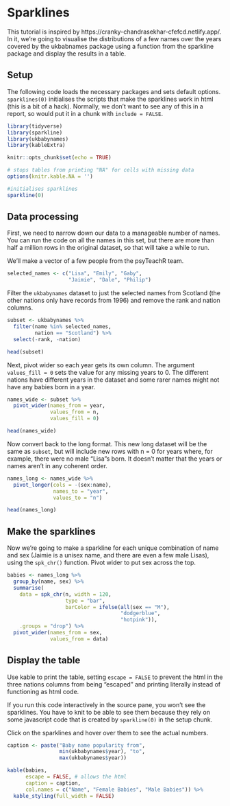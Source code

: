 # Sparklines


This tutorial is inspired by https://cranky-chandrasekhar-cfefcd.netlify.app/. In it, we're going to visualise the distributions of a few names over the years covered by the <pkg>ukbabnames</pkg> package using a function from the <pkg>sparkline</pkg> package and display the results in a table.

## Setup

The following code loads the necessary packages and sets default options. `sparklines(0)` initialises the scripts that make the sparklines work in html (this is a bit of a hack). Normally, we don't want to see any of this in a report, so would put it in a chunk with `include = FALSE`.

```r
library(tidyverse)
library(sparkline)
library(ukbabynames)
library(kableExtra)

knitr::opts_chunk$set(echo = TRUE)

# stops tables from printing "NA" for cells with missing data
options(knitr.kable.NA = '')

#initialises sparklines
sparkline(0)
```

## Data processing

First, we need to narrow down our data to a manageable number of names. You can run the code on all the names in this set, but there are more than half a million rows in the original dataset, so that will take a while to run.

We'll make a vector of a few people from the psyTeachR team.

```r
selected_names <- c("Lisa", "Emily", "Gaby", 
                    "Jaimie", "Dale", "Philip")
```

Filter the `ukbabynames` dataset to just the selected names from Scotland (the other nations only have records from 1996) and remove the rank and nation columns.

```r
subset <- ukbabynames %>%
  filter(name %in% selected_names,
         nation == "Scotland") %>%
  select(-rank, -nation)

head(subset)
```

Next, pivot wider so each year gets its own column. The argument `values_fill = 0` sets the value for any missing years to 0. The different nations have different years in the dataset and some rarer names might not have any babies born in a year.

```r
names_wide <- subset %>%
  pivot_wider(names_from = year, 
              values_from = n, 
              values_fill = 0)

head(names_wide)
```

Now convert back to the long format. This new long dataset will be the same as `subset`, but will include new rows with n = 0 for years where, for example, there were no male "Lisa"s born. It doesn't matter that the years or names aren't in any coherent order.

```r
names_long <- names_wide %>%
  pivot_longer(cols = -(sex:name),
               names_to = "year", 
               values_to = "n")

head(names_long)
```

## Make the sparklines

Now we're going to make a sparkline for each unique combination of name and sex (Jaimie is a unisex name, and there are even a few male Lisas), using the `spk_chr()` function. Pivot wider to put sex across the top.

```r
babies <- names_long %>%
  group_by(name, sex) %>%
  summarise(
    data = spk_chr(n, width = 120,
                   type = "bar",
                   barColor = ifelse(all(sex == "M"),
                                     "dodgerblue", 
                                     "hotpink")),
    .groups = "drop") %>%
  pivot_wider(names_from = sex,
              values_from = data)
```

## Display the table

Use kable to print the table, setting `escape = FALSE` to prevent the html in the three nations columns from being "escaped" and printing literally instead of functioning as html code.

If you run this code interactively in the source pane, you won't see the sparklines. You have to knit to be able to see them because they rely on some javascript code that is created by `sparkline(0)` in the setup chunk. 

Click on the sparklines and hover over them to see the actual numbers.

```r
caption <- paste("Baby name popularity from",
                 min(ukbabynames$year), "to",
                 max(ukbabynames$year))

kable(babies, 
      escape = FALSE, # allows the html
      caption = caption,
      col.names = c("Name", "Female Babies", "Male Babies")) %>%
  kable_styling(full_width = FALSE) 
```



